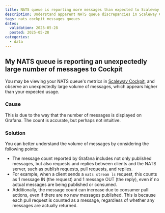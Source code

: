 ```yaml
---
title: NATS queue is reporting more messages than expected to Scaleway Cockpit
description: Understand apparent NATS queue discrepancies in Scaleway Cockpit with our troubleshooting guide.
tags: nats cockpit messages queues
dates:
  validation: 2025-05-28
  posted: 2025-05-28
categories:
  - data
---
```


## My NATS queue is reporting an unexpectedly large number of messages to Cockpit

You may be viewing your NATS queue's metrics in [Scaleway Cockpit](/nats/how-to/monitor-nats-cockpit/), and observe an unexpectedly large volume of messages, which appears higher than your expected usage.

### Cause

This is due to the way that the number of messages is displayed on Grafana. The count is accurate, but perhaps not intuitive.

### Solution

You can better understand the volume of messages by considering the following points:

- The message count reported by Grafana includes not only published messages, but also requests and replies between clients and the NATS server, such as publish requests, pull requests, and replies.
- For example, when a client sends a `nats stream ls` request, this counts as 1 message IN (the request) and 1 message OUT (the reply), even if no actual messages are being published or consumed.
- Additionally, the message count can increase due to consumer pull actions, even if there are no new messages published. This is because each pull request is counted as a message, regardless of whether any messages are actually returned. 